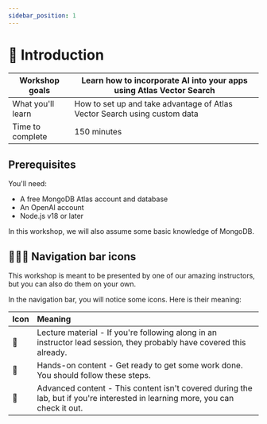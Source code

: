 ```yaml
---
sidebar_position: 1
---
```


# 📘 Introduction

|Workshop goals|Learn how to incorporate AI into your apps using Atlas Vector Search|
|-|-|
|What you'll learn|How to set up and take advantage of Atlas Vector Search using custom data|
|Time to complete|150 minutes|

## Prerequisites

You'll need:

- A free <Link to="http://mdb.link/register-vs-workshop-react-summit-us-23">MongoDB Atlas account</Link> and database
- An <Link to="https://platform.openai.com/overview">OpenAI account</Link>
- <Link to="https://nodejs.org">Node.js</Link> v18 or later

In this workshop, we will also assume some basic knowledge of MongoDB. 

## 📘👐🦸 Navigation bar icons

This workshop is meant to be presented by one of our amazing instructors, but you can also do them on your own.

In the navigation bar, you will notice some icons. Here is their meaning:

|Icon|Meaning|
|-|:-|
|📘|Lecture material - If you're following along in an instructor lead session, they probably have covered this already.|
|👐|Hands-on content - Get ready to get some work done. You should follow these steps.|
|🦸|Advanced content - This content isn't covered during the lab, but if you're interested in learning more, you can check it out.|
